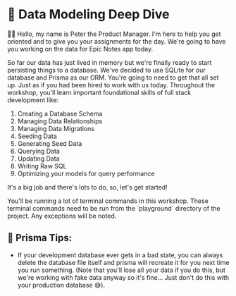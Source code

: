 # 💾 Data Modeling Deep Dive

👨‍💼 Hello, my name is Peter the Product Manager. I'm here to help you get
oriented and to give you your assignments for the day. We're going to have you
working on the data for Epic Notes app today.

So far our data has just lived in memory but we're finally ready to start
persisting things to a database. We've decided to use SQLite for our database
and Prisma as our ORM. You're going to need to get that all set up. Just as if
you had been hired to work with us today. Throughout the workshop, you'll learn
important foundational skills of full stack development like:

1. Creating a Database Schema
2. Managing Data Relationships
3. Managing Data Migrations
4. Seeding Data
5. Generating Seed Data
6. Querying Data
7. Updating Data
8. Writing Raw SQL
9. Optimizing your models for query performance

It's a big job and there's lots to do, so, let's get started!

<callout-danger>
  You'll be running a lot of terminal commands in this workshop. These terminal
  commands need to be run from the `playground` directory of the project. Any
  exceptions will be noted.
</callout-danter>

## 🦉 Prisma Tips:

- If your development database ever gets in a bad state, you can always delete
  the database file itself and prisma will recreate it for you next time you run
  something. (Note that you'll lose all your data if you do this, but we're
  working with fake data anyway so it's fine... Just don't do this with your
  production database 😅).
